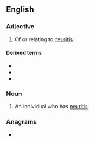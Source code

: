 ==English==

===Adjective===
{{en-adj}}

# Of or relating to [[neuritis]].

====Derived terms====
* {{l|en|antineuritic}}
* {{l|en|intraneuritic}}
* {{l|en|postneuritic}}

===Noun===
{{en-noun}}

# An individual who has [[neuritis]].

===Anagrams===
* {{anagrams|en|a=ceiinrtu|teruncii}}